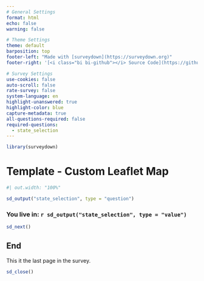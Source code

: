 ```yaml
---
# General Settings
format: html
echo: false
warning: false

# Theme Settings
theme: default
barposition: top
footer-left: "Made with [surveydown](https://surveydown.org)"
footer-right: '[<i class="bi bi-github"></i> Source Code](https://github.com/surveydown-dev/templates)'

# Survey Settings
use-cookies: false
auto-scroll: false
rate-survey: false
system-language: en
highlight-unanswered: true
highlight-color: blue
capture-metadata: true
all-questions-required: false
required-questions:
  - state_selection
---
```


```r
library(surveydown)
```

::: {.sd_page id=map_of_usa}

# Template - Custom Leaflet Map

```r
#| out.width: "100%"

sd_output("state_selection", type = "question")
```

### You live in: `r sd_output("state_selection", type = "value")`

```r
sd_next()
```

:::

::: {.sd_page id=end}

## End

This it the last page in the survey.

```r
sd_close()
```

:::

